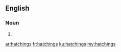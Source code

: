 ==English==

===Noun===
{{head|en|plural}}

# {{plural of|hatching|lang=en}}

[[ar:hatchings]]
[[fr:hatchings]]
[[ku:hatchings]]
[[my:hatchings]]